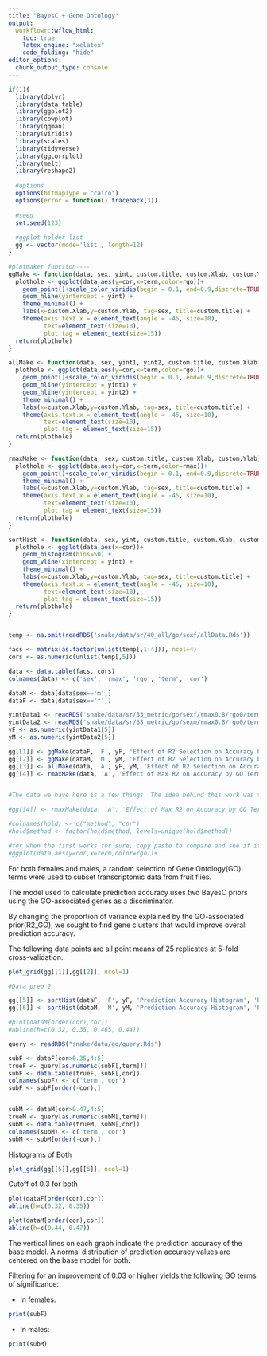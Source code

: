 ```yaml
---
title: "BayesC + Gene Ontology"
output:
  workflowr::wflow_html:
    toc: true
    latex_engine: "xelatex"
    code_folding: "hide"
editor_options:
  chunk_output_type: console
---
```


```r
if(1){
  library(dplyr)
  library(data.table)
  library(ggplot2)
  library(cowplot)
  library(qqman)
  library(viridis)
  library(scales)
  library(tidyverse)
  library(ggcorrplot)
  library(melt)
  library(reshape2)
  
  #options
  options(bitmapType = "cairo")
  options(error = function() traceback(3))
  
  #seed
  set.seed(123)
  
  #ggplot holder list
  gg <- vector(mode='list', length=12)
}

```

```r
#plotmaker funciton----
ggMake <- function(data, sex, yint, custom.title, custom.Xlab, custom.Ylab){
  plothole <- ggplot(data,aes(y=cor,x=term,color=rgo))+
    geom_point()+scale_color_viridis(begin = 0.1, end=0.9,discrete=TRUE) +
    geom_hline(yintercept = yint) +
    theme_minimal() +
    labs(x=custom.Xlab,y=custom.Ylab, tag=sex, title=custom.title) +
    theme(axis.text.x = element_text(angle = -45, size=10),
          text=element_text(size=10),
          plot.tag = element_text(size=15))
  return(plothole)
}

allMake <- function(data, sex, yint1, yint2, custom.title, custom.Xlab, custom.Ylab){
  plothole <- ggplot(data,aes(y=cor,x=term,color=rgo))+
    geom_point()+scale_color_viridis(begin = 0.1, end=0.9,discrete=TRUE) +
    geom_hline(yintercept = yint1) +
    geom_hline(yintercept = yint2) +
    theme_minimal() +
    labs(x=custom.Xlab,y=custom.Ylab, tag=sex, title=custom.title) +
    theme(axis.text.x = element_text(angle = -45, size=10),
          text=element_text(size=10),
          plot.tag = element_text(size=15))
  return(plothole)
}

rmaxMake <- function(data, sex, custom.title, custom.Xlab, custom.Ylab){
  plothole <- ggplot(data,aes(y=cor,x=term,color=rmax))+
    geom_point()+scale_color_viridis(begin = 0.1, end=0.9,discrete=TRUE) +
    theme_minimal() +
    labs(x=custom.Xlab,y=custom.Ylab, tag=sex, title=custom.title) +
    theme(axis.text.x = element_text(angle = -45, size=10),
          text=element_text(size=10),
          plot.tag = element_text(size=15))
  return(plothole)
}

sortHist <- function(data, sex, yint, custom.title, custom.Xlab, custom.Ylab){
  plothole <- ggplot(data,aes(x=cor))+
    geom_histogram(bins=50) + 
    geom_vline(xintercept = yint) +
    theme_minimal() +
    labs(x=custom.Xlab,y=custom.Ylab, tag=sex, title=custom.title) +
    theme(axis.text.x = element_text(angle = -45, size=10),
          text=element_text(size=10),
          plot.tag = element_text(size=15))
  return(plothole)
}



```

```r

temp <- na.omit(readRDS('snake/data/sr/40_all/go/sexf/allData.Rds'))

facs <- matrix(as.factor(unlist(temp[,1:4])), ncol=4)
cors <- as.numeric(unlist(temp[,5]))

data <- data.table(facs, cors)
colnames(data) <- c('sex', 'rmax', 'rgo', 'term', 'cor')

dataM <- data[data$sex=='m',]
dataF <- data[data$sex=='f',]

yintData1 <- readRDS('snake/data/sr/33_metric/go/sexf/rmax0.8/rgo0/term1/rowData.Rds')
yintData2 <- readRDS('snake/data/sr/33_metric/go/sexm/rmax0.8/rgo0/term1/rowData.Rds')
yF <- as.numeric(yintData1[5])
yM <- as.numeric(yintData2[5])

gg[[1]] <- ggMake(dataF, 'F', yF, 'Effect of R2 Selection on Accuracy by GO Term', 'GO Term', 'Prediction Accuracy')
gg[[2]] <- ggMake(dataM, 'M', yM, 'Effect of R2 Selection on Accuracy by GO Term', 'GO Term', 'Prediction Accuracy')
gg[[3]] <- allMake(data, 'A', yF, yM, 'Effect of R2 Selection on Accuracy by GO Term', 'GO Term', 'Prediction Accuracy')
gg[[4]] <- rmaxMake(data, 'A', 'Effect of Max R2 on Accuracy by GO Term', 'GO Term', 'Prediction Accuracy')


#The data we have here is a few things. The idea behind this work was to analyze the effects of GO terms asa Bayesian prior. By using two separate priors, we aset the first one to efffects of the go terms and the second to the ffects of all non go terms. 

#gg[[4]] <- rmaxMake(data, 'A', 'Effect of Max R2 on Accuracy by GO Term', 'GO Term', 'Prediction Accuracy')

#colnames(hold) <- c("method", "cor")
#hold$method <- factor(hold$method, levels=unique(hold$method))

#for when the first works for sure, copy paste to compare and see if it mattered at all
#ggplot(data,aes(y=cor,x=term,color=rgo))+

```

For both females and males, a random selection of Gene Ontology(GO) terms were used to subset transcriptomic data from fruit flies.

The model used to calculate prediction accuracy uses two BayesC priors using the GO-associated genes as a discriminator. 

By changing the proportion of variance explained by the GO-associated prior(R2_GO), we sought to find gene clusters that would improve overall prediction accuracy. 

The following data points are all point means of 25 replicates at 5-fold cross-validation.

```r

plot_grid(gg[[1]],gg[[2]], ncol=1)

```

```r
#Data prep 2

gg[[5]] <- sortHist(dataF, 'F', yF, 'Prediction Accuracy Histogram', 'Prediction Accuracy', 'Count')
gg[[6]] <- sortHist(dataM, 'M', yM, 'Prediction Accuracy Histogram', 'Prediction Accuracy', 'Count')

#plot(dataM[order(cor),cor])
#abline(h=c(0.32, 0.35, 0.465, 0.44))

query <- readRDS("snake/data/go/query.Rds")

subF <- dataF[cor>0.35,4:5]
trueF <- query[as.numeric(subF[,term])]
subF <- data.table(trueF, subF[,cor])
colnames(subF) <- c('term','cor')
subF <- subF[order(-cor),]


subM <- dataM[cor>0.47,4:5]
trueM <- query[as.numeric(subM[,term])]
subM <- data.table(trueM, subM[,cor])
colnames(subM) <- c('term','cor')
subM <- subM[order(-cor),]


```


Histograms of Both

```r

plot_grid(gg[[5]],gg[[6]], ncol=1)

```
  
Cutoff of 0.3 for both

```r

plot(dataF[order(cor),cor])
abline(h=c(0.32, 0.35))

plot(dataM[order(cor),cor])
abline(h=c(0.44, 0.47))


```

The vertical lines on each graph indicate the prediction accuracy of the base model. A normal distribution of prediction accuracy values are centered on the base model for both. 

Filtering for an improvement of 0.03 or higher yields the following GO terms of significance:


- In females:

```r

print(subF)

```

- In males:

```r

print(subM)

```








